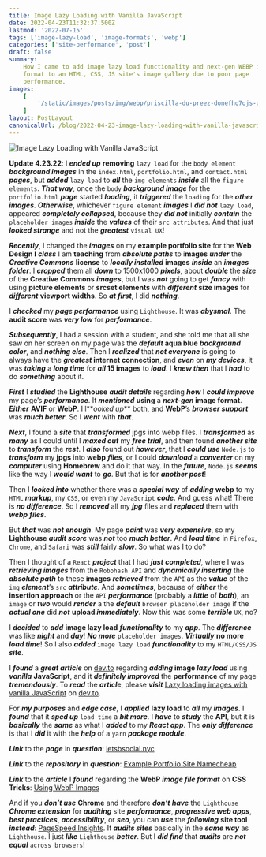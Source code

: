 ```yaml
---
title: Image Lazy Loading with Vanilla JavaScript
date: 2022-04-23T11:32:37.500Z
lastmod: '2022-07-15'
tags: ['image-lazy-load', 'image-formats', 'webp']
categories: ['site-performance', 'post']
draft: false
summary:
    How I came to add image lazy load functionality and next-gen WEBP image file
    format to an HTML, CSS, JS site's image gallery due to poor page
    performance.
images:
    [
        '/static/images/posts/img/webp/priscilla-du-preez-donefhq7ojs-unsplash.webp',
    ]
layout: PostLayout
canonicalUrl: /blog/2022-04-23-image-lazy-loading-with-vanilla-javascript
---
```


![Image Lazy Loading with Vanilla JavaScript](/static/images/posts/img/webp/priscilla-du-preez-donefhq7ojs-unsplash.webp)

**Update 4.23.22**: I **_ended up_** **removing** `lazy load` for the
`body element` **_background images_** in the `index.html`, `portfolio.html`,
and `contact.html` **_pages_**, but **_added_** `lazy load` to **_all_** the
`img elements` **_inside_** all the `figure elements`. **_That way_**, once the
`body` **_background image_** for the `portfolio.html` **_page_** started
**_loading_**, it **_triggered_** the `loading` for the **_other images_**.
**_Otherwise_**, whichever `figure element` **_images_** I **_did not_**
`lazy load`, appeared **_completely collapsed_**, because they **_did not_**
initially **_contain_** the `placeholder images` **_inside_** the **_values_**
of their `src attributes`. And that just **_looked strange_** and not the
**_greatest_** `visual UX`!

**_Recently_**, I changed the **_images_** on my **example portfolio site** for
the **Web Design I** **_class_** I am **teaching** from **_absolute paths_** to
i**mages** **_under_** the **_Creative Commons_** **license** to **_locally
installed_** **images** **_inside_** an **_images folder_**. I **_cropped_**
them all **_down_** to 1500x1000 **_pixels_**, about **_double_** the **_size_**
of the **Creative Commons** **_images_**, but I was **_not_** going to get
**_fancy_** with using **picture elements** or **srcset elements** with
**_different_** **size images** for **_different_** **viewport widths**. So
**_at first_**, I did **_nothing_**.

I **_checked_** my **_page performance_** using `Lighthouse`. It was
**_abysmal_**. The **audit score** was **_very low_** for **_performance_**.

**_Subsequently_**, I had a session with a student, and she told me that all she
saw on her screen on my page was the **_default_ aqua blue** **_background
color_**, and **_nothing else_**. Then I **_realized_** that **_not everyone_**
is going to always have the **_greatest_ internet connection**, and **_even_**
on **_my devices_**, it was **_taking_** a **_long time_** for **_all_ 15
images** to **_load_**. I **_knew then_** that I **_had_** to do **_something_**
about it.

**_First_** I **_studied_** the **Lighthouse** **_audit details_** regarding
**_how_** I **_could improve_** my page’s **_performance_**. It **_mentioned_**
**using** a **_next-gen_ image format**. **_Either_** **AVIF** or **WebP**. I
l**_ooked up_** both, and **WebP**’s **_browser support_** was **_much
better_**. So I **_went_** with **_that_**.

**_Next_**, I found a **_site_** that **_transformed_** jpgs into webp files. I
**_transformed_** as **_many_** as I could until I **_maxed out_** my **_free
trial_**, and then found **_another site_** to **_transform_** the **_rest_**. I
**_also_** found out **_however_**, that I **_could use_** `Node.js` to
**_transform_** my **jpgs** into **webp** **_files_**, or I could **_download_**
a **_converter_** on my **_computer_** using **Homebrew** and do it that way. In
the **_future_**, `Node.js` **_seems_** like the way I **_would want_** to
**_go_**. But that is for **_another post_**!

Then I **_looked into_** whether there was a **_special way_** of **_adding_**
**webp** to my `HTML` **_markup_**, my `CSS`, or even my `JavaScript`
**_code_**. And guess what! There is **_no difference_**. So I **_removed_** all
my **_jpg_** files and **_replaced_** them with **_webp_** **_files_**.

But **_that_** was **_not enough_**. My page **_paint_** was **_very
expensive_**, so my **Lighthouse** **_audit score_** was **_not_** too **_much
better_**. And **_load time_** in `Firefox`, `Chrome`, and `Safari` was
**_still_** fairly **_slow_**. So what was I to do?

Then I thought of a `React` **_project_** that I had **_just_** **_completed_**,
where I was **_retrieving images_** from the `Robohash API` and **_dynamically
inserting_** the **_absolute path_** to these **images** **_retrieved_** from
the `API` as the **_value_** of the `img` **_element_**’s `src` **_attribute_**.
And **_sometimes_**, because of **_either_** the **insertion approach** or the
`API` **_performance_** (probably a **_little_** of **_both_**), an `image` or
**_two_** would **_render_** a the **_default_** `browser placeholder image` if
the **_actual one_** did **_not_** **upload _immediately_**. Now this was some
**_terrible_** `UX`, no?

I **_decided_** to **_add_** **image lazy load** **_functionality_** to my
**_app_**. The **_difference_** was like **_night_** and **_day_**! **_No
more_** `placeholder images`. **_Virtually_** **no more** **_load time_**! So I
also **_added_** `image lazy load` **_functionality_** to my `HTML/CSS/JS`
**_site_**.

I **_found_** a **_great article_** on [dev.to](https://dev.to/) regarding
**_adding_ image _lazy load_** using **_vanilla_** **JavaScript**, and it
**_definitely improved_** the **performance** of my page **_tremendously_**. To
**_read_** the **_article_**, please **_visit_**
[Lazy loading images with vanilla JavaScript](https://dev.to/ekafyi/lazy-loading-images-with-vanilla-javascript-2fbj)
on [dev.to](https://dev.to/).

For **_my purposes_** and **_edge case_**, I **_applied_** **lazy load** to
**_all_** my **_images_**. I **_found_** that it **_sped up_** `load time` a
**_bit more_**. I **_have_** to **_study_** the **API**, but it is
**_basically_** the **_same_** as what I **_added_** to my **_React app_**. The
**_only difference_** is that I **_did_** it with the **_help_** of a `yarn`
**_package module_**.

**_Link_** to the **_page_** in **_question_**:
[letsbsocial.nyc](https://www.letsbsocial.nyc/portfolio.html)

**_Link_** to the **_repository_** in **_question_**:
[Example Portfolio Site Namecheap](https://github.com/interglobalmedia/example-portfolio-site-namecheap)

**_Link_** to the **_article_** I **_found_** regarding the **WebP _image file
format_** on **CSS Tricks**:
[Using WebP Images](https://css-tricks.com/using-webp-images/)

And if you **_don’t use_** **Chrome** and therefore **_don’t_** **_have_** the
`Lighthouse` **_Chrome extension_** for **_auditing_** site **_performance_**,
**_progressive web apps_**, **_best practices_**, **_accessibility_**, or
**_seo_**, you can **_use_** the **_following_** **site tool _instead_**:
[PageSpeed Insights](https://pagespeed.web.dev/). It **_audits sites_**
basically in the **_same way_** as `Lighthouse`. I just **_like_** `Lighthouse`
**_better_**. But I **_did find_** that **_audits_** are **_not_** **_equal_**
`across browsers`!
